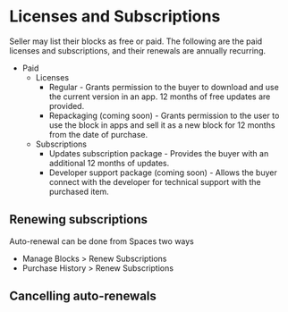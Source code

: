 # Licenses and Subscriptions

Seller may list their blocks as free or paid. 
The following are the paid licenses and subscriptions, and their renewals are annually recurring.
* Paid 
  * Licenses
    * Regular - Grants permission to the buyer to download and use the current version in an app. 12 months of free updates are provided.
    * Repackaging (coming soon) - Grants permission to the user to  use the block in apps and sell it as a new block for 12 months from the date of purchase.
  * Subscriptions
    * Updates subscription package - Provides the buyer with an additional 12 months of updates.
    * Developer support package (coming soon) - Allows the buyer connect with the developer for technical support with the purchased item.

## Renewing subscriptions

  Auto-renewal can be done from Spaces two ways
  * Manage Blocks > Renew Subscriptions
  * Purchase History > Renew Subscriptions

## Cancelling auto-renewals
 

